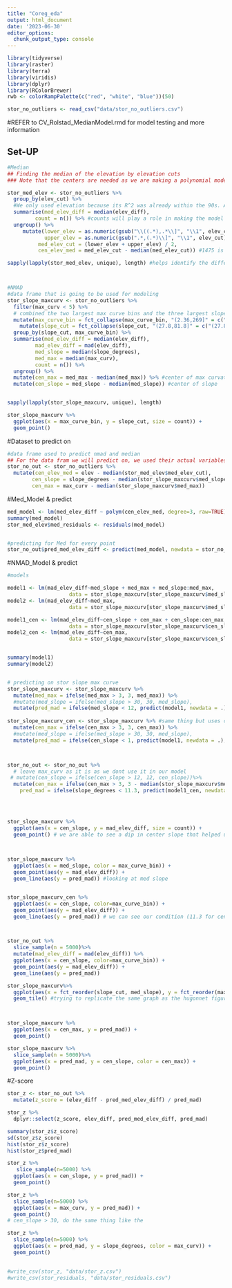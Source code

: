 ```yaml
---
title: "Coreg_eda"
output: html_document
date: '2023-06-30'
editor_options: 
  chunk_output_type: console
---
```

```r
library(tidyverse)
library(raster)
library(terra)
library(viridis)
library(dplyr)
library(RColorBrewer)
rwb <- colorRampPalette(c("red", "white", "blue"))(50)

stor_no_outliers <- read_csv("data/stor_no_outliers.csv") 

```

#REFER to CV_Rolstad_MedianModel.rmd for model testing and more information

## Set-UP
```r
#Median
## Finding the median of the elevation by elevation cuts
### Note that the centers are needed as we are making a polynomial model

stor_med_elev <- stor_no_outliers %>% 
  group_by(elev_cut) %>% 
  #We only used elevation because its R^2 was already within the 90s. Although the other variables were significant, they did not effect the R^2 too much
  summarise(med_elev_diff = median(elev_diff),
         count = n()) %>% #counts will play a role in making the model
  ungroup() %>% 
     mutate(lower_elev = as.numeric(gsub("\\((.*),.*\\]", "\\1", elev_cut)),
            upper_elev = as.numeric(gsub(".*,(.*)\\]", "\\1", elev_cut)),
          med_elev_cut = (lower_elev + upper_elev) / 2,
          cen_elev_med = med_elev_cut - median(med_elev_cut)) #1475 is the median(med_elev_cut)

sapply(lapply(stor_med_elev, unique), length) #helps identify the different unique levels/values in the data of each col



#NMAD
#data frame that is going to be used for modeling 
stor_slope_maxcurv <- stor_no_outliers %>%
  filter(max_curv < 5) %>% 
  # combined the two largest max curve bins and the three largest slope bins to keep the count consistent
  mutate(max_curve_bin = fct_collapse(max_curve_bin, "(2.36,269]" = c("(2.36,3.26]", "(3.26,269]"))) %>% 
    mutate(slope_cut = fct_collapse(slope_cut, "(27.8,81.8]" = c("(27.8,33.3]", "(33.3,39.7]", "(39.7,81.8]"))) %>% 
  group_by(slope_cut, max_curve_bin) %>% 
  summarise(med_elev_diff = median(elev_diff), 
         mad_elev_diff = mad(elev_diff),
         med_slope = median(slope_degrees),
         med_max = median(max_curv),
         count = n()) %>% 
  ungroup() %>% 
  mutate(cen_max = med_max - median(med_max)) %>% #center of max curvature 
  mutate(cen_slope = med_slope - median(med_slope)) #center of slope 


sapply(lapply(stor_slope_maxcurv, unique), length)

stor_slope_maxcurv %>% 
  ggplot(aes(x = max_curve_bin, y = slope_cut, size = count)) +
  geom_point()

```

#Dataset to predict on
```r
#data frame used to predict nmad and median
## For the data fram we will predict on, we used their actual variables instead of cuts to help center it
stor_no_out <- stor_no_outliers %>% 
  mutate(cen_elev_med = elev - median(stor_med_elev$med_elev_cut),  
        cen_slope = slope_degrees - median(stor_slope_maxcurv$med_slope),
        cen_max = max_curv - median(stor_slope_maxcurv$med_max))
```


#Med_Model & predict
```r
med_model <- lm(med_elev_diff ~ polym(cen_elev_med, degree=3, raw=TRUE), data = stor_med_elev, weights = count) #we choose this model despite having significance in the other ones b/c elev already accounted for 90% of the data (R^2 =90+%)
summary(med_model)
stor_med_elev$med_residuals <- residuals(med_model)


#predicting for Med for every point
stor_no_out$pred_med_elev_diff <- predict(med_model, newdata = stor_no_out)
```

#NMAD_Model & predict
```r
#models 

model1 <- lm(mad_elev_diff~med_slope + med_max + med_slope:med_max, 
                    data = stor_slope_maxcurv[stor_slope_maxcurv$med_slope<12,])#uses med slope as a predictor along with med max (we used this when to predict on stor_slope_maxcurv)
model2 <- lm(mad_elev_diff~med_max, 
                    data = stor_slope_maxcurv[stor_slope_maxcurv$med_slope>12,]) 

model1_cen <- lm(mad_elev_diff~cen_slope + cen_max + cen_slope:cen_max, 
                    data = stor_slope_maxcurv[stor_slope_maxcurv$cen_slope<11.3 ,]) # uses center slope (this is what we used to get the z score, we are predicting on stor_no_out)
model2_cen <- lm(mad_elev_diff~cen_max, 
                    data = stor_slope_maxcurv[stor_slope_maxcurv$cen_slope>11.3,]) #for center slope our condition is different because med_slope and cen_slope are not the same based on our graphs from the bottom we picked 11.3 by looking at the end of the bin of slope_degree that falls in the area of cen_slope around 0


summary(model1)
summary(model2)


# predicting on stor slope max curve
stor_slope_maxcurv <- stor_slope_maxcurv %>% 
  mutate(med_max = ifelse(med_max > 3, 3, med_max)) %>%
  #mutate(med_slope = ifelse(med_slope > 30, 30, med_slope), 
  mutate(pred_mad = ifelse(med_slope < 12, predict(model1, newdata = .), predict(model2, newdata = .)))
 
stor_slope_maxcurv_cen <- stor_slope_maxcurv %>% #same thing but uses center slope and switched our condition to less than 1 
  mutate(cen_max = ifelse(cen_max > 3, 3, cen_max)) %>%
  #mutate(med_slope = ifelse(med_slope > 30, 30, med_slope), 
  mutate(pred_mad = ifelse(cen_slope < 1, predict(model1, newdata = .), predict(model2, newdata = .))) 



stor_no_out <- stor_no_out %>% 
  # leave max_curv as it is as we dont use it in our model
 # mutate(cen_slope = ifelse(cen_slope > 12, 12, cen_slope))%>%
  mutate(cen_max = ifelse(cen_max > 3, 3 - median(stor_slope_maxcurv$med_max), cen_max), 
    pred_mad = ifelse(slope_degrees < 11.3, predict(model1_cen, newdata = .), predict(model2_cen, newdata = .))) #instead of using 12 as our condition we switched it to 11.3 because it was the end of the bin at center slope 0/1

    


stor_slope_maxcurv %>% 
  ggplot(aes(x = cen_slope, y = mad_elev_diff, size = count)) +
  geom_point() # we are able to see a dip in center slope that helped us change our model approach (from poly to peacwise approach)
  


stor_slope_maxcurv %>% 
  ggplot(aes(x = med_slope, color = max_curve_bin)) +
  geom_point(aes(y = mad_elev_diff)) +
  geom_line(aes(y = pred_mad)) #looking at med slope 


stor_slope_maxcurv_cen %>% 
  ggplot(aes(x = cen_slope, color=max_curve_bin)) +
  geom_point(aes(y = mad_elev_diff)) +
  geom_line(aes(y = pred_mad)) # we can see our condition (11.3 for cen slope and 12 for med slope) is working because the line our model is predicting the same nmad for cen_slopes that are really low



stor_no_out %>% 
  slice_sample(n = 5000)%>%
  mutate(mad_elev_diff = mad(elev_diff)) %>% 
  ggplot(aes(x = cen_slope, color=max_curve_bin)) +
  geom_point(aes(y = mad_elev_diff)) +
  geom_line(aes(y = pred_mad))

stor_slope_maxcurv%>%
  ggplot(aes(x = fct_reorder(slope_cut, med_slope), y = fct_reorder(max_curve_bin, cen_max), fill = mad_elev_diff))+
  geom_tile() #trying to replicate the same graph as the hugonnet figure 4



stor_slope_maxcurv %>% 
  ggplot(aes(x = cen_max, y = pred_mad)) +
  geom_point()

stor_slope_maxcurv %>% 
  slice_sample(n = 5000)%>%
  ggplot(aes(x = pred_mad, y = cen_slope, color = cen_max)) +
  geom_point()


```

#Z-score
```r
stor_z <- stor_no_out %>% 
  mutate(z_score = (elev_diff - pred_med_elev_diff) / pred_mad)

stor_z %>% 
  dplyr::select(z_score, elev_diff, pred_med_elev_diff, pred_mad)

summary(stor_z$z_score)
sd(stor_z$z_score)
hist(stor_z$z_score)
hist(stor_z$pred_mad)

```


```r
stor_z %>% 
   slice_sample(n=5000) %>% 
  ggplot(aes(x = cen_slope, y = pred_mad)) +
  geom_point()

stor_z %>% 
  slice_sample(n=5000) %>% 
  ggplot(aes(x = max_curv, y = pred_mad)) +
  geom_point()
# cen_slope > 30, do the same thing like the 

stor_z %>% 
  slice_sample(n=5000) %>% 
  ggplot(aes(x = pred_mad, y = slope_degrees, color = max_curv)) +
  geom_point()
  

```


 
```r
#write_csv(stor_z, "data/stor_z.csv") 
#write_csv(stor_residuals, "data/stor_residuals.csv")
```

